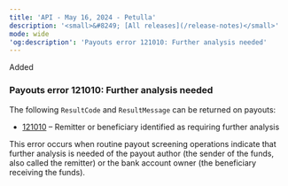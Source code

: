 ```yaml
---
title: 'API - May 16, 2024 - Petulla'  
description: '<small>&#8249; [All releases](/release-notes)</small>'  
mode: wide  
'og:description': 'Payouts error 121010: Further analysis needed'  
---
```

<div class="release-notes-page">

<div class="pill pill-green rn-pill">Added</div> 
  
### Payouts error 121010: Further analysis needed  

The following `ResultCode` and `ResultMessage` can be returned on payouts:  
- <a href="/errors/codes/121010">121010</a> – Remitter or beneficiary identified as requiring further analysis  

This error occurs when routine payout screening operations indicate that further analysis is needed of the payout author (the sender of the funds, also called the remitter) or the bank account owner (the beneficiary receiving the funds).

</div>